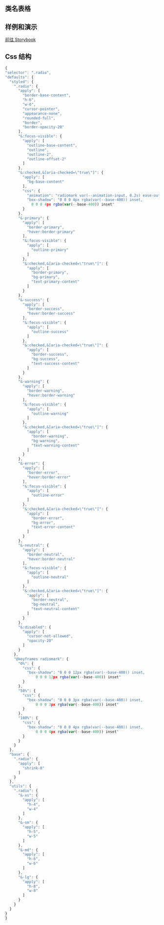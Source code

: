 
## 类名表格

<CssTable name="radio" />

## 样例和演示

[前往 Storybook](https://story.ui.icebreaker.top/?path=/docs/data-entry-radio--docs)

## Css 结构

```js
{
"selector": ".radio",
"defaults": {
  "styled": {
    ".radio": {
      "apply": [
        "border-base-content",
        "h-6",
        "w-6",
        "cursor-pointer",
        "appearance-none",
        "rounded-full",
        "border",
        "border-opacity-20"
      ],
      "&:focus-visible": {
        "apply": [
          "outline-base-content",
          "outline",
          "outline-2",
          "outline-offset-2"
        ]
      },
      "&:checked,&[aria-checked=\"true\"]": {
        "apply": [
          "bg-base-content"
        ],
        "css": {
          "animation": "radiomark var(--animation-input, 0.2s) ease-out",
          "box-shadow": "0 0 0 4px rgba(var(--base-400)) inset,
            0 0 0 4px rgba(var(--base-400)) inset"
        }
      },
      "&-primary": {
        "apply": [
          "border-primary",
          "hover:border-primary"
        ],
        "&:focus-visible": {
          "apply": [
            "outline-primary"
          ]
        },
        "&:checked,&[aria-checked=\"true\"]": {
          "apply": [
            "border-primary",
            "bg-primary",
            "text-primary-content"
          ]
        }
      },
      "&-success": {
        "apply": [
          "border-success",
          "hover:border-success"
        ],
        "&:focus-visible": {
          "apply": [
            "outline-success"
          ]
        },
        "&:checked,&[aria-checked=\"true\"]": {
          "apply": [
            "border-success",
            "bg-success",
            "text-success-content"
          ]
        }
      },
      "&-warning": {
        "apply": [
          "border-warning",
          "hover:border-warning"
        ],
        "&:focus-visible": {
          "apply": [
            "outline-warning"
          ]
        },
        "&:checked,&[aria-checked=\"true\"]": {
          "apply": [
            "border-warning",
            "bg-warning",
            "text-warning-content"
          ]
        }
      },
      "&-error": {
        "apply": [
          "border-error",
          "hover:border-error"
        ],
        "&:focus-visible": {
          "apply": [
            "outline-error"
          ]
        },
        "&:checked,&[aria-checked=\"true\"]": {
          "apply": [
            "border-error",
            "bg-error",
            "text-error-content"
          ]
        }
      },
      "&-neutral": {
        "apply": [
          "border-neutral",
          "hover:border-neutral"
        ],
        "&:focus-visible": {
          "apply": [
            "outline-neutral"
          ]
        },
        "&:checked,&[aria-checked=\"true\"]": {
          "apply": [
            "border-neutral",
            "bg-neutral",
            "text-neutral-content"
          ]
        }
      },
      "&:disabled": {
        "apply": [
          "cursor-not-allowed",
          "opacity-20"
        ]
      }
    },
    "@keyframes radiomark": {
      "0%": {
        "css": {
          "box-shadow": "0 0 0 12px rgba(var(--base-400)) inset,
              0 0 0 12px rgba(var(--base-400)) inset"
        }
      },
      "50%": {
        "css": {
          "box-shadow": "0 0 0 3px rgba(var(--base-400)) inset,
              0 0 0 3px rgba(var(--base-400)) inset"
        }
      },
      "100%": {
        "css": {
          "box-shadow": "0 0 0 4px rgba(var(--base-400)) inset,
              0 0 0 4px rgba(var(--base-400)) inset"
        }
      }
    }
  },
  "base": {
    ".radio": {
      "apply": [
        "shrink-0"
      ]
    }
  },
  "utils": {
    ".radio": {
      "&-xs": {
        "apply": [
          "h-4",
          "w-4"
        ]
      },
      "&-sm": {
        "apply": [
          "h-5",
          "w-5"
        ]
      },
      "&-md": {
        "apply": [
          "h-6",
          "w-6"
        ]
      },
      "&-lg": {
        "apply": [
          "h-8",
          "w-8"
        ]
      }
    }
  }
}
}
```